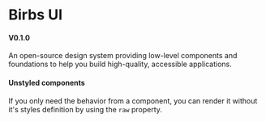 
<Meta title="Introduction" />

# Birbs UI

#### V0.1.0

An open-source design system providing low-level components and foundations to help you build high-quality, accessible applications.

#### Unstyled components

If you only need the behavior from a component, you can render it without it's styles definition by using the `raw` property.
